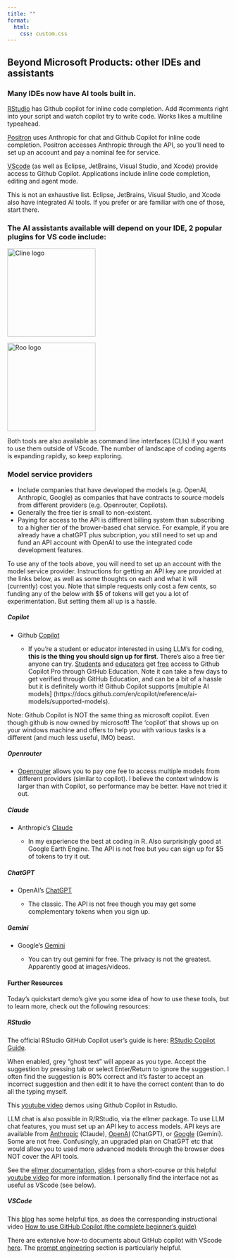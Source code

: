 ```yaml
---
title: ""
format:
  html:
    css: custom.css
---
```


## Beyond Microsoft Products: other IDEs and assistants

### Many IDEs now have AI tools built in.

[RStudio](https://docs.posit.co/ide/user/ide/guide/tools/copilot.html) has Github copilot for inline code completion. Add #comments right into your script and watch copilot try to write code. Works likes a multiline typeahead.

[Positron](https://positron.posit.co/assistant.html) uses Anthropic for chat and Github Copilot for inline code completion. Positron accesses Anthropic through the API, so you'll need to set up an account and pay a nominal fee for service.

[VScode](https://docs.github.com/en/copilot/how-tos/use-chat/use-chat-in-ide) (as well as Eclipse, JetBrains, Visual Studio, and Xcode) provide access to Github Copilot. Applications include inline code completion, editing and agent mode.

This is not an exhaustive list. Eclipse, JetBrains, Visual Studio, and Xcode also have integrated AI tools. If you prefer or are familiar with one of those, start there.

### The AI assistants available will depend on your IDE, 2 popular plugins for VS code include:

[![Cline code](figures/cline_code_logo.png){width="200px" alt="Cline logo"}](https://marketplace.visualstudio.com/items?itemName=saoudrizwan.claude-dev)

[![Roo code](figures/roo_code_logo.png){width="200px" alt="Roo logo"}](https://marketplace.visualstudio.com/items?itemName=RooVeterinaryInc.roo-cline)

Both tools are also available as command line interfaces (CLIs) if you want to use them outside of VScode. The number of landscape of coding agents is expanding rapidly, so keep exploring.

### Model service providers

-   Include companies that have developed the models (e.g. OpenAI, Anthropic, Google) as companies that have contracts to source models from different providers (e.g. Openrouter, Copilots).
-   Generally the free tier is small to non-existent.
-   Paying for access to the API is different billing system than subscribing to a higher tier of the brower-based chat service. For example, if you are already have a chatGPT plus subcription, you still need to set up and fund an API account with OpenAI to use the integrated code development features.

::: panel-tabset
To use any of the tools above, you will need to set up an account with the model service provider. Instructions for getting an API key are provided at the links below, as well as some thoughts on each and what it will (currently) cost you. Note that simple requests only cost a few cents, so funding any of the below with \$5 of tokens will get you a lot of experimentation. But setting them all up is a hassle.

##### Copilot

-   Github [Copilot](https://docs.github.com/en/copilot/how-tos/set-up/set-up-for-self#1-get-access-to-github-copilot)

    -   If you're a student or educator interested in using LLM's for coding, **this is the thing you should sign up for first**. There's also a free tier anyone can try. [Students](https://docs.github.com/en/education/about-github-education/github-education-for-students/apply-to-github-education-as-a-student) and [educators](https://docs.github.com/en/education/about-github-education/github-education-for-teachers/apply-to-github-education-as-a-teacher) get [free](https://docs.github.com/en/copilot/how-tos/manage-your-account/get-free-access-to-copilot-pro) access to Github Copilot Pro through GitHub Education. Note it can take a few days to get verified through GitHub Education, and can be a bit of a hassle but it is definitely worth it! Github Copilot supports \[multiple AI models\] (https://docs.github.com/en/copilot/reference/ai-models/supported-models).

Note: Github Copilot is NOT the same thing as microsoft copilot. Even though github is now owned by microsoft! The 'copilot' that shows up on your windows machine and offers to help you with various tasks is a different (and much less useful, IMO) beast.

##### Openrouter

-   [Openrouter](https://openrouter.ai/docs/api-reference/api-keys/get-current-api-key) allows you to pay one fee to access multiple models from different providers (similar to copilot). I believe the context window is larger than with Copilot, so performance may be better. Have not tried it out.

##### Claude

-   Anthropic's [Claude](https://console.anthropic.com/settings/keys)

    -   In my experience the best at coding in R. Also surprisingly good at Google Earth Engine. The API is not free but you can sign up for \$5 of tokens to try it out.

##### ChatGPT

-   OpenAI's [ChatGPT](https://platform.openai.com/api-keys)

    -   The classic. The API is not free though you may get some complementary tokens when you sign up.

##### Gemini

-   Google's [Gemini](https://aistudio.google.com/app/apikey)

    -   You can try out gemini for free. The privacy is not the greatest. Apparently good at images/videos.
:::

#### Further Resources

Today's quickstart demo's give you some idea of how to use these tools, but to learn more, check out the following resources:

::: panel-tabset
##### RStudio

The official RStudio GitHub Copilot user's guide is here: [RStudio Copilot Guide](https://docs.posit.co/ide/user/ide/guide/tools/copilot.html).

When enabled, grey "ghost text" will appear as you type. Accept the suggestion by pressing tab or select Enter/Return to ignore the suggestion. I often find the suggestion is 80% correct and it's faster to accept an incorrect suggestion and then edit it to have the correct content than to do all the typing myself.

This [youtube video](https://www.youtube.com/watch?v=Lihg6il9SzE) demos using Github Copilot in Rstudio.

LLM chat is also possible in R/RStudio, via the ellmer package. To use LLM chat features, you must set up an API key to access models. API keys are available from [Anthropic](https://console.anthropic.com/settings/keys) (Claude), [OpenAI](https://platform.openai.com/api-keys) (ChatGPT), or [Google](https://aistudio.google.com/app/apikey) (Gemini). Some are not free. Confusingly, an upgraded plan on ChatGPT etc that would allow you to used more advanced models through the browser does NOT cover the API tools.

See the [ellmer documentation](https://ellmer.tidyverse.org/), [slides](https://github.com/hadley/workshop-llm-hackathon/blob/main/slides-2-ukraine.pdf) from a short-course or this helpful [youtube video](https://www.youtube.com/watch?v=v1hYiuh0Q74) for more information. I personally find the interface not as useful as VScode (see below).

##### VSCode

This [blog](https://github.blog/ai-and-ml/github-copilot/github-for-beginners-how-to-get-started-with-github-copilot/) has some helpful tips, as does the corresponding instructional video [How to use GitHub Copilot (the complete beginner's guide)](https://www.youtube.com/watch?v=SJqGYwRq0uc)

There are extensive how-to documents about GitHub copilot with VScode [here](https://code.visualstudio.com/docs/copilot/overview). The [prompt engineering](https://code.visualstudio.com/docs/copilot/chat/prompt-crafting) section is particularly helpful.
:::
